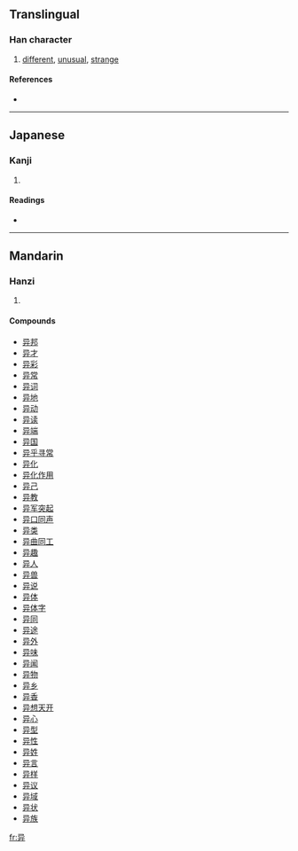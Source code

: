 {{also|異}}
==Translingual==

===Han character===
{{Han char|rn=55|rad=廾|as=03|sn=6|four=1744<sub>1</sub>|canj=口山廿 (RUT), 尸山廿 (SUT)}}

# [[different]], [[unusual]], [[strange]]

====References====
* {{Han ref|kx=0353.120|dkj=09591|dj=0668.130|hdz=10514.110|uh=5F02|ud=24322|bh=C9DD|bd=51677}}

----

==Japanese==

===Kanji===
{{ja-kanji|grade=|rs=廾03}}

# {{defn|Japanese}}

====Readings====
* {{ja-readings|on=[[い]] (i)|kun=[[あげる]] (ageru)}}

----

==Mandarin==

===Hanzi===
{{cmn-hanzi|tra=異|pin=[[lòng]] ([[long4]]), [[yì]] ([[yi4]])|wg=lung<sup>4</sup>, i<sup>4</sup>}}

# {{defn|Mandarin}}

====Compounds====
* [[异邦]]
* [[异才]]
* [[异彩]]
* [[异常]]
* [[异词]]
* [[异地]]
* [[异动]]
* [[异读]]
* [[异端]]
* [[异国]]
* [[异乎寻常]]
* [[异化]]
* [[异化作用]]
* [[异己]]
* [[异教]]
* [[异军突起]]
* [[异口同声]]
* [[异类]]
* [[异曲同工]]
* [[异趣]]
* [[异人]]
* [[异兽]]
* [[异说]]
* [[异体]]
* [[异体字]]
* [[异同]]
* [[异途]]
* [[异外]]
* [[异味]]
* [[异闻]]
* [[异物]]
* [[异乡]]
* [[异香]]
* [[异想天开]]
* [[异心]]
* [[异型]]
* [[异性]]
* [[异姓]]
* [[异言]]
* [[异样]]
* [[异议]]
* [[异域]]
* [[异状]]
* [[异族]]

[[fr:异]]